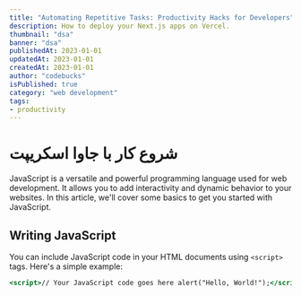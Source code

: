```yaml
---
title: "Automating Repetitive Tasks: Productivity Hacks for Developers"
description: How to deploy your Next.js apps on Vercel.
thumbnail: "dsa"
banner: "dsa"
publishedAt: 2023-01-01
updatedAt: 2023-01-01
createdAt: 2023-01-01
author: "codebucks"
isPublished: true
category: "web development"
tags: 
- productivity
---
```


# شروع کار با جاوا اسکریپت

JavaScript is a versatile and powerful programming language used for web development. It allows you to add interactivity and dynamic behavior to your websites. In this article, we'll cover some basics to get you started with JavaScript.

## Writing JavaScript

You can include JavaScript code in your HTML documents using `<script>` tags. Here's a simple example:

```jsx
<script>// Your JavaScript code goes here alert("Hello, World!");</script>
```

